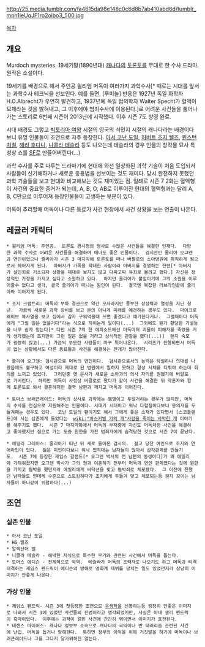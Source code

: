 http://25.media.tumblr.com/fa4615da98e148c0c6d8b7ab410abd6d/tumblr_mph1ieUqJF1ro2oibo3_500.jpg

[[목차]]
== 개요 ==
Murdoch mysteries. 19세기말(1890년대) [[캐나다]]의 [[토론토]]를 무대로 한 수사 드라마.  원작은 소설이다.

19세기를 배경으로 해서 주인공 윌리엄 머독이 여러가지 과학수사[* 때로는 시대를 앞서는 과학수사 테크닉을 선보인다. 예를 들면, [루미놀] 반응은  1927년 독일 화학자 H.O.Albrecht가 우연히 발견하고, 1937년에 독일 법의학자 Walter Specht가 혈액이 모체라는 것을 밝혀내고, 그 이후에야 범죄수사에 이용된다.]로 어려운 사건들을 풀어나가는 스토리로 6번째 시즌이 2013년에 시작했다.  이후 시즌 7도 방영 완료.

시대 배경도 그렇고 [[빅토리아 여왕]] 시절의 영국의 식민지 시절의 캐나다라는 배경이다 보니 유명 인물들이 조연으로 자주 등장한다. [[아서 코난 도일]], [[허버트 조지 웰즈]], [[윈스턴 처칠]], [[해리 후디니]], [[니콜라 테슬라]] 등도 나오는데 테슬라의 경우 인물의 창작물 묘사 특성상 쇼를 [[SF]]로 만들어버린다(...)

과학 수사를 주로 다루는 드라마기에 현대에 와선 일상화된 과학 기술이 처음 도입되서 사람들이 신기해하거나 새로운 응용법을 선보이는 것도 재미다.  당시 완전하지 못했던 과학 기술들을 보고 현대와 비교해보는 것도 재미있는 점.  일례로 시즌 7 2화는 혈액형이 사건의 중요한 증거가 되는데, A, B, O, AB로 이루어진 현대의 혈액형과는 달리 A, B, C만으로 이루어져 등장인물들이 고생하는 부분이 있다.

머독이 추리할때 머독이나 다른 동료가 사건 현장에서 사건 상황을 보는 연출이 나온다.  

== 레귤러 캐릭터 ==
 * 윌리엄 머독: 주인공.  토론토 경시청의 형사로 수많은 사건들을 해결한 인재다.  다양한 과학 수사로 어려운 사건들을 해결하며 매너도 좋은 인물이다.  검시관인 줄리아 오그덴과 연인이었으나 줄리아가 시즌 3 마지막에 토론토를 떠나 버팔로의 소아병원에 취직하게 됨으로서 헤어지게 된다.  아버지가 가족을 학대한 사람이라 아버지를 경멸하는 한편[* 아버지가 살인죄로 기소되자 상황을 제대로 보지도 않고 다짜고짜 유죄로 몰려고 했다.] 자신은 정상적인 가정을 가지고 싶다고 소원하고 있다.  하지만 줄리아가 불임이기에 그의 소원을 이루어줄수 없다고 생각, 결국 줄리아가 떠나는 원인이 된다.  결국엔 복잡한 러브라인끝에 줄리아와 이어지게 된다.

 * 조지 크랩트리: 머독의 부하 경관으로 약간 모자라지만 풍부한 상상력과 열정을 지닌 청년.  가끔씩 새로운 과학 장비를 보고 본의 아니게 미래를 예견하는 경우도 있다.  마이크로웨이브 복사열을 보고 집에서 감자 구워먹을때 쓰면 좋겠다고 얘기한다거나.  그럴때마다 머독에게 "그럴 일은 없을거다"라는 식으로 까이는게 일이다(...)  그외에도 뭔가 황당한 가설등을 너무 쉽게 믿는다[* 다만 시즌 7의 한 에피소드에선 머독마저 괴물이 피해자를 죽였을 거라 생각했는데 조지만이 그런 일은 없을 거라고 상식적인 관찰을 했다(...)]  왠지 숙모가 굉장히 많고(...) 가끔씩 부모란 사람들이 마구 튀어나온다.  시리즈가 진행되면서 머독이 없는 상황에서도 다른 동료들과 사건을 해결하는 전개가 많아진다.

 * 줄리아 오그덴: 검시관으로 머독의 연인이다.  검시관으로서의 능력은 탁월하나 의대를 나왔음에도 불구하고 여성이라 제대로 된 병원에서 일하지 못하고 항상 시체를 다뤄야 하는데 회의를 느끼고 있었다.  그러던중 옛 은사가 새로운 소아과의 의사 자리를 권했기에 버팔로로 가버린다.  하지만 머독이 사정상 버팔로로 왔다가 같이 사건을 해결한 뒤 약혼자와 함께 토론토로 와서 결혼하지만 결국 남편과 깨지고 머독과 이어진다.

 * 토마스 브래큰레이드: 머독의 상사로 과학에는 젬병이고 투덜거리는 경우가 많지만, 머독의 수사를 전심으로 지원해주는 인물이다. 시대가 시대이고 워낙 다혈질이다보니 용의자를 두들겨패는 경우도 있다.  코난 도일의 팬이기도 해서 그에게 좋은 소재가 있다면서 [스코틀랜드]에 사는 삼촌에게 들었다는  [[wiki:"바스커빌 가의 개"사람을 죽이는 사악한 개]] 이야기를 해주기도 했다.  시즌 7 마지막화에서 머독의 부재중에 자신도 머독처럼 사건을 해결하고 좋아했지만 집으로 가는 도중 원한을 가진 범죄자에게 습격당한 것으로 시즌 7이 끝났다.

 * 에밀리 그레이스: 줄리아가 떠난 뒤 새로 들어온 검시의.  젊고 당찬 여인으로 조지와 연애라인이 있다.  젊은 미인이다보니 워낙 찝적대는 남자들이 많아서 삼각관계를 만들기도.  시즌 7에 등장한 제임스 갈랜드[* 오그덴 박사의 전 남편의 동생이다]가 꽤 에밀리와 가까워졌지만 오그덴 박사가 그의 형과 이혼하기 전부터 머독과 연인 관계였다는 것에 원한을 가지고 협박을 했던지라 에밀리에게 싸닥션을 맞고 협박죄로 체포됐다.  그 이전에 친했던 남자들도 얀데레 수준으로 스토킹하다가 조지에게 두들겨 맞고 체포되는등 웬지 꼬이는 남자들이 하나같이 위험하다(...)

== 조연 ==
=== 실존 인물 ===
 * 아서 코난 도일
 * HG 웰즈
 * 알렉산더 벨
 * 니콜라 테슬라 - 해박한 지식으로 특수한 무기와 관련된 사건에서 머독을 돕는다.
 * 토머스 에디슨 - 전체적으로 악역.  테슬라가 머독의 조력자로 나오기도 하고 머독과 티격태격하는 제임스 펜드릭이 에디슨의 방해로 영화계 데뷔를 망치는 일도 있었던지라 상당히 이미지가 안좋게 나온다.

=== 가상 인물 ===
 * 제임스 펜드릭- 시즌 3에 첫등장한 조연으로 [[우생학]]을 신봉하는등 굉장히 안좋은 이미지로 나와서 시즌 3에 있었던 사건들의 진범이라고 생각되었지만, 사실은 아내 샐리 펜드릭이 흑막이었다.  이후에는 과학이 얽힌 사건에 간간히 엮이면서 이미지가 호전된다.  
 * 테렌스 마이어스- 캐나다 정보부 소속으로 캐나다의 국익이나 반 테러리즘 관련된 사건에 난입, 머독을 돕거나 방해한다.  툭하면 정부의 이익을 위해 거짓말을 하기에 머독이나 브래큰레이드나 그를 그다지 달가워하진 않는다.
